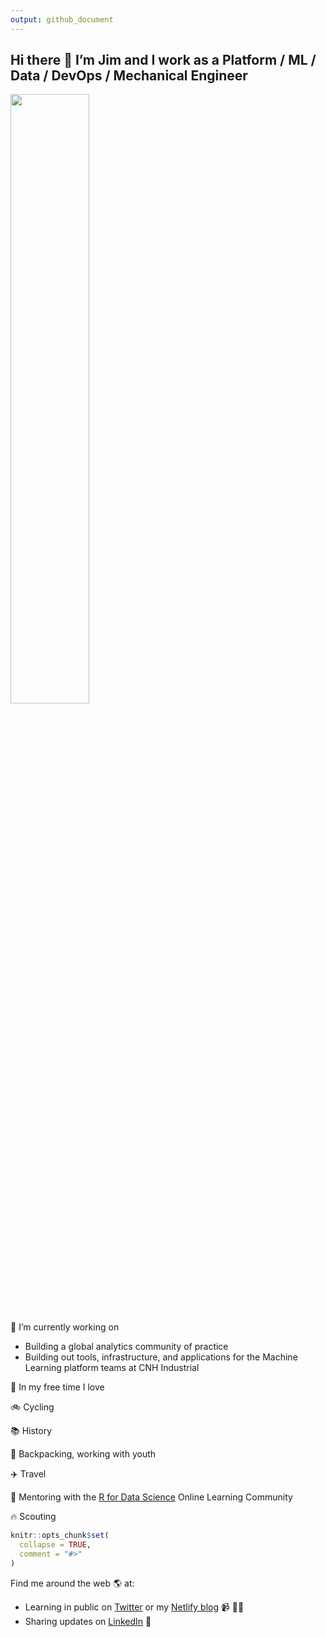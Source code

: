 ```yaml
---
output: github_document
---
```


## Hi there 👋 I'm Jim and I work as a Platform / ML / Data / DevOps / Mechanical Engineer

![](images/CoverPhoto.jpg){width="50%"}

🔭 I’m currently working on

* Building a global analytics community of practice
* Building out tools, infrastructure, and applications for the Machine Learning platform teams at CNH Industrial

🚀 In my free time I love 

🚲 Cycling

📚 History

🌄 Backpacking, working with youth

✈️ Travel

🌱 Mentoring with the [R for Data Science](https://www.rfordatasci.com/) Online Learning Community

🔥 Scouting

<!-- README.md is generated from README.Rmd. Please edit that file -->

```r
knitr::opts_chunk$set(
  collapse = TRUE,
  comment = "#>"
)
```

<!-- badges: start -->
<!-- badges: end -->

Find me around the web 🌎 at:

* Learning in public on [Twitter](https://twitter.com/jim_gruman) or my [Netlify blog](https://jimgruman.netlify.app/) 📹 ✍🏾
* Sharing updates on [LinkedIn](https://www.linkedin.com/in/jim-gruman-%F0%9F%93%88msba-a67779a/) 💼


